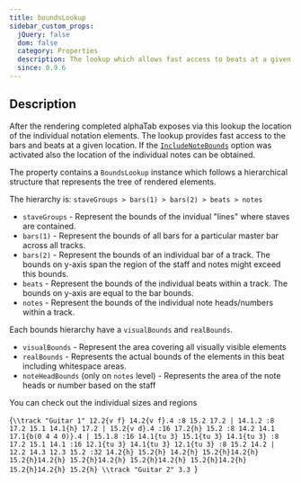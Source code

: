 ```yaml
---
title: boundsLookup
sidebar_custom_props:
  jQuery: false
  dom: false
  category: Properties
  description: The lookup which allows fast access to beats at a given position
  since: 0.9.6
---
```


<SinceBadge since="0.9.6" />


## Description
After the rendering completed alphaTab exposes via this lookup the location of the individual
notation elements. The lookup provides fast access to the bars and beats at a given location.
If the [`IncludeNoteBounds`](/docs/reference/settings/core/includenoteboudns) option was activated
also the location of the individual notes can be obtained. 

<PropertyDescription metadata={metadata} />

The property contains a `BoundsLookup` instance which follows a hierarchical structure that represents
the tree of rendered elements. 

The hierarchy is: `staveGroups > bars(1) > bars(2) > beats > notes`

* `staveGroups` - Represent the bounds of the invidual "lines" where staves are contained. 
* `bars(1)` - Represent the bounds of all bars for a particular master bar across all tracks.
* `bars(2)` - Represent the bounds of an individual bar of a track. The bounds on y-axis span the region of the staff and notes might exceed this bounds. 
* `beats` - Represent the bounds of the individual beats within a track. The bounds on y-axis are equal to the bar bounds.
* `notes` - Represent the bounds of the individual note heads/numbers within a track. 

Each bounds hierarchy have a `visualBounds` and `realBounds`. 

* `visualBounds` - Represent the area covering all visually visible elements
* `realBounds` - Represents the actual bounds of the elements in this beat including whitespace areas. 
* `noteHeadBounds` (only on `notes` level) - Represents the area of the note heads or number based on the staff 

You can check out the individual sizes and regions 

<BoundsLookupViewer tex="true" tracks="all">{`
\\track "Guitar 1"
12.2{v f} 14.2{v f}.4 :8 15.2 17.2 |
14.1.2 :8 17.2 15.1 14.1{h} 17.2 |
15.2{v d}.4 :16 17.2{h} 15.2 :8 14.2 14.1 17.1{b(0 4 4 0)}.4 |
15.1.8 :16 14.1{tu 3} 15.1{tu 3} 14.1{tu 3} :8 17.2 15.1 14.1 :16 12.1{tu 3} 14.1{tu 3} 12.1{tu 3} :8 15.2 14.2 |
12.2 14.3 12.3 15.2 :32 14.2{h} 15.2{h} 14.2{h} 15.2{h}14.2{h} 15.2{h}14.2{h} 15.2{h}14.2{h} 15.2{h}14.2{h} 15.2{h}14.2{h} 15.2{h}14.2{h} 15.2{h}
\\track "Guitar 2"
3.3 
`}</BoundsLookupViewer>